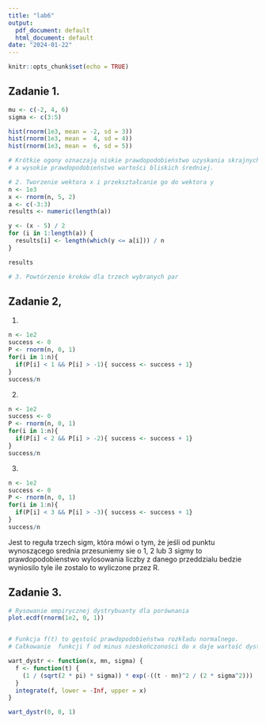 ---
title: "lab6"
output:
  pdf_document: default
  html_document: default
date: "2024-01-22"
---

```{r setup, include=FALSE}
knitr::opts_chunk$set(echo = TRUE)
```

## Zadanie 1.


```{r}
mu <- c(-2, 4, 6)
sigma <- c(3:5)

hist(rnorm(1e3, mean = -2, sd = 3))
hist(rnorm(1e3, mean =  4, sd = 4))
hist(rnorm(1e3, mean =  6, sd = 5))

# Krótkie ogony oznaczają niskie prawdopodobieństwo uzyskania skrajnych wartości,
# a wysokie prawdopodobieństwo wartości bliskich średniej.

# 2. Tworzenie wektora x i przekształcanie go do wektora y
n <- 1e3
x <- rnorm(n, 5, 2)
a <- c(-3:3)
results <- numeric(length(a))

y <- (x - 5) / 2
for (i in 1:length(a)) {
  results[i] <- length(which(y <= a[i])) / n
}

results

# 3. Powtórzenie kroków dla trzech wybranych par

```


## Zadanie 2,
1. 

```{r}
n <- 1e2
success <- 0
P <- rnorm(n, 0, 1)
for(i in 1:n){
  if(P[i] < 1 && P[i] > -1){ success <- success + 1}
}
success/n

```
2.
```{r}
n <- 1e2
success <- 0
P <- rnorm(n, 0, 1)
for(i in 1:n){
  if(P[i] < 2 && P[i] > -2){ success <- success + 1}
}
success/n


```
3.
```{r}
n <- 1e2
success <- 0
P <- rnorm(n, 0, 1)
for(i in 1:n){
  if(P[i] < 3 && P[i] > -3){ success <- success + 1}
}
success/n

```
Jest to reguła trzech sigm, która mówi o tym, że jeśli od punktu wynoszącego srednia przesuniemy sie o 1, 2 lub 3 sigmy to prawdopodobienstwo wylosowania liczby z danego przeddzialu bedzie wyniosilo tyle ile zostalo to wyliczone przez R.

## Zadanie 3.
```{r}

# Rysowanie empirycznej dystrybuanty dla porównania
plot.ecdf(rnorm(1e2, 0, 1))


# Funkcja f(t) to gęstość prawdopodobieństwa rozkładu normalnego.
# Całkowanie  funkcji f od minus nieskończoności do x daje wartość dystrybuanty w punkcie x.

wart_dystr <- function(x, mn, sigma) {
  f <- function(t) {
    (1 / (sqrt(2 * pi) * sigma)) * exp(-((t - mn)^2 / (2 * sigma^2)))
  }
  integrate(f, lower = -Inf, upper = x)
}

wart_dystr(0, 0, 1)

```

